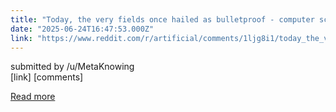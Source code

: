 ```yaml
---
title: "Today, the very fields once hailed as bulletproof - computer science and engineering - have the highest unemployment rates among college majors"
date: "2025-06-24T16:47:53.000Z"
link: "https://www.reddit.com/r/artificial/comments/1ljg8i1/today_the_very_fields_once_hailed_as_bulletproof/"
---
```


submitted by    /u/MetaKnowing  
 [link]   [comments]

[Read more](https://www.reddit.com/r/artificial/comments/1ljg8i1/today_the_very_fields_once_hailed_as_bulletproof/)
